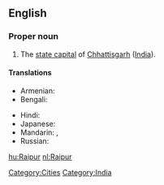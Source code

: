 ==English==
{{wikipedia}}

===Proper noun===
{{en-proper noun}}

# The [[state capital]] of [[Chhattisgarh]] ([[India]]).

====Translations====
{{trans-top|capital of Chhattisgarh}}
* Armenian: {{t-|hy|Ռայպուր|tr=Ṙaypur}}
* Bengali: {{t|bn|রায়পুর|sc=Beng}}
{{trans-mid}}
* Hindi: {{t|hi|रायपुर|tr=rāypur|sc=Deva}}
* Japanese: {{t|ja|ラーイプル|tr=Rāipuru|sc=Jpan}}
* Mandarin: {{t|zh|賴普爾|sc=Hani}},  {{t|zh|赖普尔|tr=Làipǔ'ěr|sc=Hani}}
* Russian: {{t|ru|Райпур|m|tr=Rajpúr|sc=Cyrl}}
{{trans-bottom}}

[[Category:Cities]]
[[Category:India]]

[[hu:Raipur]]
[[nl:Raipur]]